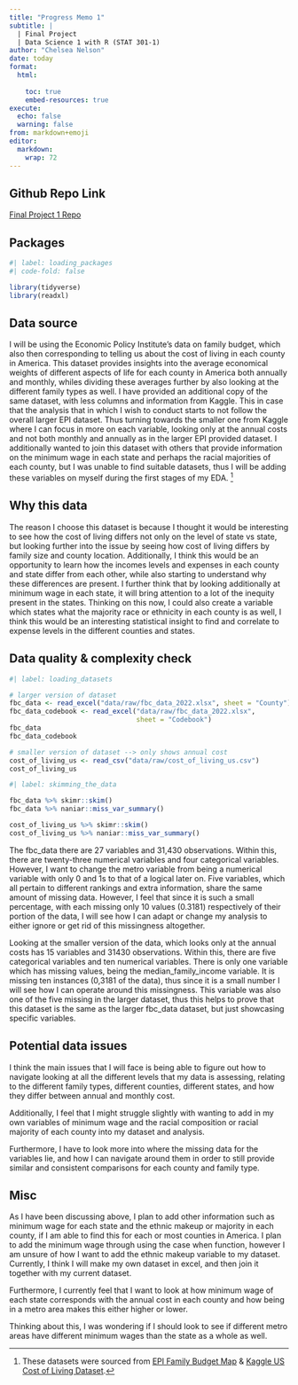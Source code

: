 ```yaml
---
title: "Progress Memo 1"
subtitle: |
  | Final Project 
  | Data Science 1 with R (STAT 301-1)
author: "Chelsea Nelson"
date: today
format:
  html:
    
    toc: true
    embed-resources: true
execute:
  echo: false
  warning: false
from: markdown+emoji 
editor: 
  markdown: 
    wrap: 72
---
```


::: {.callout-tip icon="false"}
## Github Repo Link

[Final Project 1
Repo](https://github.com/stat301-1-2023-fall/final-project-1-chelseanelson)
:::

## Packages 

```r
#| label: loading_packages 
#| code-fold: false

library(tidyverse)
library(readxl)

```

## Data source

I will be using the Economic Policy Institute's data on family budget,
which also then corresponding to telling us about the cost of living in
each county in America. This dataset provides insights into the average
economical weights of different aspects of life for each county in
America both annually and monthly, whiles dividing 
these averages further by also looking at the
different family types as well. I have provided an additional copy of
the same dataset, with less columns and information from
Kaggle. This in case that the analysis that in which I wish to conduct starts to not follow the overall larger EPI dataset. Thus turning towards the smaller
one from Kaggle where I can focus in more on each variable, looking only at the annual costs and not both monthly and annually as in the larger EPI 
provided dataset. I additionally wanted to join this dataset 
with others that provide information on the minimum wage in each state 
and perhaps the racial majorities of each county, but I was unable to 
find suitable datasets, thus I will be adding these variables on myself during 
the first stages of my EDA. [^1]

[^1]: These datasets were sourced from [EPI Family Budget
    Map](https://www.epi.org/resources/budget/budget-map/) & [Kaggle US
    Cost of Living
    Dataset](https://www.kaggle.com/datasets/asaniczka/us-cost-of-living-dataset-3171-counties/data).

## Why this data

The reason I choose this dataset is because I thought it would be
interesting to see how the cost of living differs not only on the level
of state vs state, but looking further into the issue by seeing how cost
of living differs by family size and county location. Additionally, I
think this would be an opportunity to learn how the incomes levels and
expenses in each county and state differ from each other, while also
starting to understand why these differences are present. I further
think that by looking additionally at minimum wage in each state, it
will bring attention to a lot of the inequity present in the states.
Thinking on this now, I could also create a variable which states what
the majority race or ethnicity in each county is as well, I think this
would be an interesting statistical insight to find and correlate to
expense levels in the different counties and states.

## Data quality & complexity check

```r
#| label: loading_datasets

# larger version of dataset
fbc_data <- read_excel("data/raw/fbc_data_2022.xlsx", sheet = "County") %>% janitor::clean_names()
fbc_data_codebook <- read_excel("data/raw/fbc_data_2022.xlsx", 
                                sheet = "Codebook")
fbc_data
fbc_data_codebook

# smaller version of dataset --> only shows annual cost
cost_of_living_us <- read_csv("data/raw/cost_of_living_us.csv") 
cost_of_living_us

```

```r
#| label: skimming_the_data

fbc_data %>% skimr::skim()
fbc_data %>% naniar::miss_var_summary()

cost_of_living_us %>% skimr::skim()
cost_of_living_us %>% naniar::miss_var_summary()
```


The fbc_data there are 27 variables and 31,430 observations. Within this, there
are twenty-three numerical variables and four categorical variables. However,
I want to change the metro variable from being a numerical variable with only
0 and 1s to that of a logical later on. Five variables, which all pertain
to different rankings and extra information, share the same amount of missing 
data. However, I feel that since it is such a small percentage, with each 
missing only 10 values (0.3181) respectively  of their portion of the data, 
I will see how I can adapt or change my analysis to either ignore or get
rid of this missingness altogether.

Looking at the smaller version of the data, which looks only at the annual 
costs has 15 variables and 31430 observations. Within this, there are five
categorical variables and ten numerical variables. There is only one variable
which has missing values, being the median_family_income variable. It is 
missing ten instances (0,3181 of the data), thus since it is a small number 
I will see how I can operate around this missingness. 
This variable was also one of the five missing in the larger dataset, thus this helps to prove that this dataset is the same as the larger fbc_data dataset, 
but just showcasing specific variables. 

## Potential data issues

I think the main issues that I will face is being able to figure out how 
to navigate looking at all the different levels that my data is assessing, 
relating to the different family types, different counties, different states, 
and how they differ between annual and monthly cost. 

Additionally, I feel that I might struggle slightly with wanting to add in my 
own variables of minimum wage and the racial composition or racial majority of 
each county into my dataset and analysis. 

Furthermore, I have to look more into where the missing data for the variables
lie, and how I can navigate around them in order to still provide similar and
consistent comparisons for each county and family type. 

## Misc

As I have been discussing above, I plan to add other information such as 
minimum wage for each state and the ethnic makeup or majority in each county,
if I am able to find this for each or most counties in America. I plan to add
the minimum wage through using the case when function, however I am unsure
of how I want to add the ethnic makeup variable to my dataset. Currently,
I think I will make my own dataset in excel, and then join it together with 
my current dataset. 

Furthermore, I currently feel that I want to look at how 
minimum wage of each state corresponds with the annual cost in each county and 
how being in a metro area makes this either higher or lower. 

Thinking about this, I was wondering if I should look to see if different 
metro areas have different minimum wages than the state as a whole as well. 




